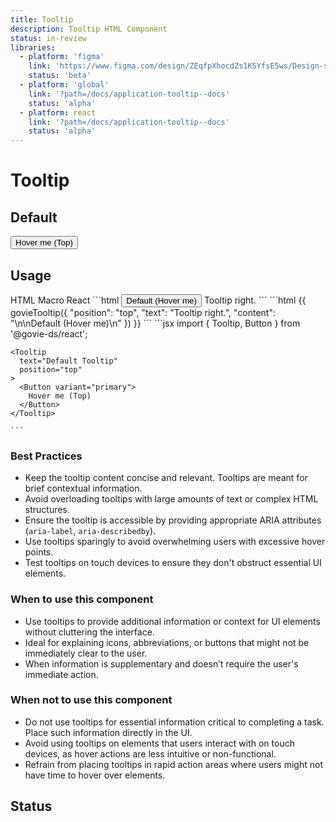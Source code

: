 ```yaml
---
title: Tooltip
description: Tooltip HTML Component
status: in-review
libraries:
  - platform: 'figma'
    link: 'https://www.figma.com/design/ZEqfpXhocdZs1K5YfsE5ws/Design-system?node-id=4137-828&p=f&t=TDHF1QkZpdPfgn8m-0'
    status: 'beta'
  - platform: 'global'
    link: '?path=/docs/application-tooltip--docs'
    status: 'alpha'
  - platform: react
    link: '?path=/docs/application-tooltip--docs'
    status: 'alpha'
---
```


# Tooltip

## Default

<ComponentContainer>
  <Tooltip text="Default Tooltip" position="top">
    <Button variant="primary">Hover me (Top)</Button>
  </Tooltip>
</ComponentContainer>

## Usage

<Tabs id="tab1">
  <TabList>
    <TabItem value="tab11" checked>HTML</TabItem>
    <TabItem value="tab12">Macro</TabItem>
    <TabItem value="tab13">React</TabItem>
  </TabList>
  <TabPanel value="tab11">
  ```html
    <span
      class="gi-tooltip-wrapper"
      data-module="gieds-tooltip"
    >        
      <button
        data-element="button-container"
        data-module="gieds-button"
        class="gi-btn gi-btn-primary gi-btn-regular"
      >
        Default (Hover me)
      </button>
      <span 
        role="tooltip" 
        class="gi-tooltip gi-tooltip-top"
        aria-hidden="true"
      >
        Tooltip right.
      </span>
    </span>
  ```
  </TabPanel>
  <TabPanel value="tab12">
    ```html
    {{ govieTooltip({
      "position": "top",
      "text": "Tooltip right.",
      "content": "\n<button\ndata-element=\"button-container\"\ndata-module=\"gieds-button\"\nclass=\"gi-btn gi-btn-primary gi-btn-regular\"\n>\nDefault (Hover me)\n</button>"
    }) }}
    ```
  </TabPanel>
  <TabPanel value="tab13">
    ```jsx
    import { Tooltip, Button } from '@govie-ds/react';

    <Tooltip
      text="Default Tooltip"
      position="top"
    >
      <Button variant="primary">
        Hover me (Top)
      </Button>
    </Tooltip>

    ```

  </TabPanel>
</Tabs>

### Best Practices

- Keep the tooltip content concise and relevant. Tooltips are meant for brief contextual information.
- Avoid overloading tooltips with large amounts of text or complex HTML structures.
- Ensure the tooltip is accessible by providing appropriate ARIA attributes (`aria-label`, `aria-describedby`).
- Use tooltips sparingly to avoid overwhelming users with excessive hover points.
- Test tooltips on touch devices to ensure they don't obstruct essential UI elements.

### When to use this component

- Use tooltips to provide additional information or context for UI elements without cluttering the interface.
- Ideal for explaining icons, abbreviations, or buttons that might not be immediately clear to the user.
- When information is supplementary and doesn’t require the user's immediate action.

### When not to use this component

- Do not use tooltips for essential information critical to completing a task. Place such information directly in the UI.
- Avoid using tooltips on elements that users interact with on touch devices, as hover actions are less intuitive or non-functional.
- Refrain from placing tooltips in rapid action areas where users might not have time to hover over elements.

## Status

<ComponentStatusBlock componentId="tooltip" />
